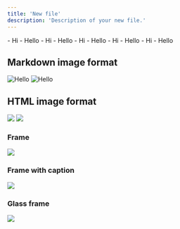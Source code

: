 ```yaml
---
title: 'New file'
description: 'Description of your new file.'
---
```


<Accordion title="I am an Accordion.">
  - Hi
  - Hello
  - Hi
  - Hello
  - Hi
  - Hello
  - Hi
  - Hello
  - Hi
  - Hello
</Accordion>

## Markdown image format
![Hello](/logo/dark.svg)
![Hello](/logo/light.svg)

## HTML image format
<img src="/logo/dark.svg" />
<img src="/logo/light.svg" />

### Frame

<Frame>
  <img src="/logo/light.svg" />
</Frame>

### Frame with caption

<Frame caption="Caption Text">
  <img src="/logo/light.svg" />
</Frame>

### Glass frame

<Frame type="glass">
  <img src="/logo/light.svg" />
</Frame>